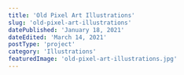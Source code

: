 ```yaml
---
title: 'Old Pixel Art Illustrations'
slug: 'old-pixel-art-illustrations'
datePublished: 'January 18, 2021'
dateEdited: 'March 14, 2021'
postType: 'project'
category: 'Illustrations'
featuredImage: 'old-pixel-art-illustrations.jpg'
---
```


<ImageWithCaption
  src="posts/old-pixel-art-illustrations/old-pixel-art-4.jpg"
  alt="The Wanderer"
  caption="The Wanderer"
  layout="left"
/>

<ImageWithCaption
  src="posts/old-pixel-art-illustrations/old-pixel-art-1.jpg"
  alt="Steampunk Coffee Shop"
  caption="Steampunk Coffee Shop"
  layout="right"
/>

<ImageWithCaption
  src="posts/old-pixel-art-illustrations/old-pixel-art-2.jpg"
  alt="Dangerous Berries"
  caption="Dangerous Berries"
  layout="left"
/>

<ImageWithCaption
  src="posts/old-pixel-art-illustrations/old-pixel-art-3.jpg"
  alt="Moonlight Church"
  caption="Moonlight Church"
  layout="right"
/>
